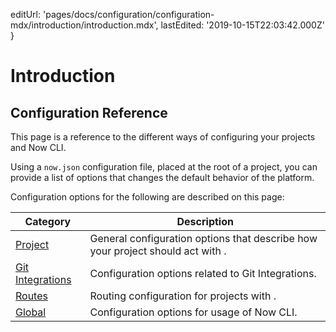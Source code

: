 
  editUrl:
    'pages/docs/configuration/configuration-mdx/introduction/introduction.mdx',
  lastEdited: '2019-10-15T22:03:42.000Z'
}

# Introduction

## Configuration Reference

This page is a reference to the different ways of configuring your <ProductName /> projects and Now CLI.

Using a `now.json` configuration file, placed at the root of a project, you can provide a list of options that changes the default behavior of the <ProductName /> platform.

Configuration options for the following are described on this page:

| Category                              | Description                                                                                   |
| ------------------------------------- | --------------------------------------------------------------------------------------------- |
| [Project](#project)                   | General configuration options that describe how your project should act with <ProductName />. |
| [Git Integrations](#git-integrations) | Configuration options related to <ProductName /> Git Integrations.                            |
| [Routes](#routes)                     | Routing configuration for projects with <ProductName />.                                      |
| [Global](#global)                     | Configuration options for usage of Now CLI.                                                   |

